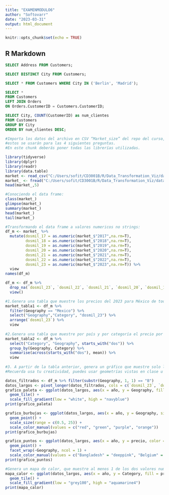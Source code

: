 ---
title: "EXAMENMODULO6"
author: "Softovarr"
date: "2023-03-31"
output: html_document
---

```{r setup, include=FALSE}
knitr::opts_chunk$set(echo = TRUE)
```

## R Markdown

```{sql connection=}
SELECT Address FROM Customers;
```

```{sql connection=}
SELECT DISTINCT City FROM Customers;
```

```{sql connection=}
SELECT * FROM Customers WHERE City IN ('Berlin', 'Madrid');
```

```{sql connection=}
SELECT *
FROM Customers
LEFT JOIN Orders
ON Orders.CustomerID = Customers.CustomerID;
```

```{sql connection=}
SELECT City, COUNT(CustomerID) as num_clientes
FROM Customers
GROUP BY City
ORDER BY num_clientes DESC;
```

```{r}
#Importa los datos del archivo en CSV “Market_size” del repo del curso, 
#estos se usarán para las 4 siguientes preguntas. 
#En este chunk deberás poner todas las librerías utilizadas.

library(tidyverse)
library(dplyr)
library(readr)
library(data.table)
market <- read_csv("C:/Users/sofit/CD3001B/R/Data_Transformation_Viz/data/Market_size.csv", skip = 5, n_max =5)
market_ <- fread("C:/Users/sofit/CD3001B/R/Data_Transformation_Viz/data/Market_size.csv", skip = 5, sep = ",", header = T)
head(market_,5)

#Conociendo el data frame:
class(market_)
glimpse(market_)
summary(market_)
head(market_)
tail(market_)

#Transformando el data frame a valores numericos no strings:
df_m <- market_ %>%
  mutate(dosmil_17 = as.numeric(market_$"2017",na.rm=T),
         dosmil_18 = as.numeric(market_$"2018",na.rm=T),
         dosmil_19 = as.numeric(market_$"2019",na.rm=T),
         dosmil_20 = as.numeric(market_$"2020",na.rm=T),
         dosmil_21 = as.numeric(market_$"2021",na.rm=T),
         dosmil_22 = as.numeric(market_$"2022",na.rm=T),
         dosmil_23 = as.numeric(market_$"2023",na.rm=T)) %>%
  view
names(df_m)

df_m <- df_m %>%
  drop_na(`dosmil_23`, `dosmil_22`, `dosmil_21`, `dosmil_20`, `dosmil_19`, `dosmil_18`, Geography, Category, "Data Type", Unit, "Current Constant") %>%
  view()

#1.Genera una tabla que muestre los precios del 2023 para México de todas las categorías de bebidas.
market_tabla1 <- df_m %>%
  filter(Geography == "Mexico") %>%
  select("Geography","Category", "dosmil_23") %>%
  arrange(`dosmil_23`) %>%
  view
  
#2.Genera una tabla que muestre por país y por categoría el precio por litro promedio de bebidas de cada año.
market_tabla2 <- df_m %>%
  select("Category", "Geography", starts_with("dos")) %>%
  group_by(Geography, Category) %>%
  summarise(across(starts_with("dos"), mean)) %>%
  view
  
#3. A partir de la tabla anterior, genera un gráfico que muestre solo los países que inician con la letra “B” y sus precios por año contable.
#Recuerda usa tu creatividad, puedes usar geometrías vistas en clase u otras nuevas!

datos_filtrados <- df_m %>% filter(substr(Geography, 1, 1) == "B")
datos_largos <- pivot_longer(datos_filtrados, cols = c(`dosmil_23`, `dosmil_22`, `dosmil_21`, `dosmil_20`, `dosmil_19`, `dosmil_18`), names_to = "año", values_to = "precio")
grafico_paleta <- ggplot(datos_largos, aes(x = año, y = Geography, fill = precio)) +
  geom_tile() +
  scale_fill_gradient(low = "white", high = "navyblue")
print(grafico_paleta)

grafico_burbujas <- ggplot(datos_largos, aes(x = año, y = Geography, size = precio, color = Geography)) +
  geom_point() +
  scale_size(range = c(0.5, 25)) +
  scale_color_manual(values = c("red", "green", "purple", "orange"))
print(grafico_burbujas)

grafico_puntos <- ggplot(datos_largos, aes(x = año, y = precio, color = Geography)) +
  geom_point() +
  facet_wrap(~Geography, ncol = 1) +
  scale_color_manual(values = c("Bangladesh" = "deeppink", "Belgium" = "yellow", "Bolivia" = "gold", "Brazil" = "darkorchid"))
print(grafico_puntos)

#Genera un mapa de calor, que muestre al menos 1 de los dos valores numéricos de los datos de Market (Litros o Precios) en función de cualquier variable. Se creativo con los colores!
mapa_calor <- ggplot(datos_largos, aes(x = año, y = Category, fill = precio)) +
  geom_tile() +
  scale_fill_gradient(low = "grey100", high = "aquamarine4")
print(mapa_calor)
```




